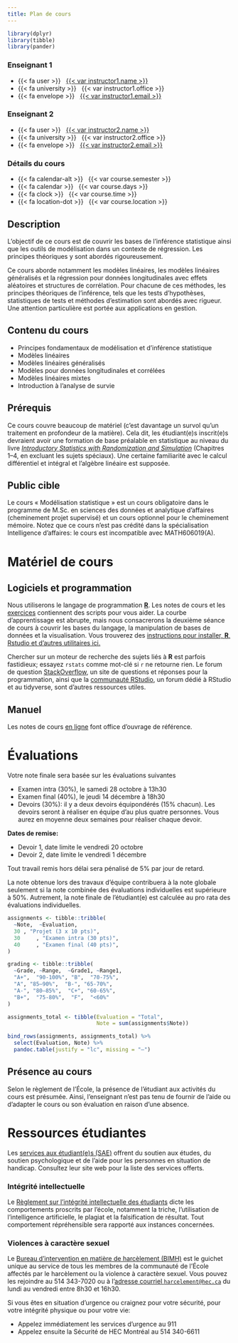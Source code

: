 ```yaml
---
title: Plan de cours
---
```


```r
library(dplyr)
library(tibble)
library(pander)
```

::: {.grid .course-details .course-details-smaller}

::: {.g-col-6}
### Enseignant 1

- {{< fa user >}} &nbsp; [{{< var instructor1.name >}}]({{< var instructor1.url >}})
- {{< fa university >}} &nbsp; {{< var instructor1.office >}}
- {{< fa envelope >}} &nbsp; <a href='mailto:{{< var instructor1.email >}}'>{{< var instructor1.email >}}</a>

:::

::: {.g-col-6}
### Enseignant 2

- {{< fa user >}} &nbsp; [{{< var instructor2.name >}}]({{< var instructor2.url >}})
- {{< fa university >}} &nbsp; {{< var instructor2.office >}}
- {{< fa envelope >}} &nbsp; <a href='mailto:{{< var instructor2.email >}}'>{{< var instructor2.email >}}</a>

:::

::: {.g-col-6}
### Détails du cours

- {{< fa calendar-alt >}} &nbsp; {{< var course.semester >}}
- {{< fa calendar >}} &nbsp; {{< var course.days >}}
- {{< fa clock >}} &nbsp; {{< var course.time >}}
- {{< fa location-dot >}} &nbsp; {{< var course.location >}}

:::

:::


## Description

L'objectif de ce cours est de couvrir les bases de l'inférence statistique ainsi que les outils de modélisation dans un contexte de régression. Les principes théoriques y sont abordés rigoureusement.

Ce cours aborde notamment les modèles linéaires, les modèles linéaires généralisés et la régression pour données longitudinales avec effets aléatoires et structures de corrélation. Pour chacune de ces méthodes, les principes théoriques de l'inférence, tels que les tests d'hypothèses, statistiques de tests et méthodes d'estimation sont abordés avec rigueur. Une attention particulière est portée aux applications en gestion.

## Contenu du cours

- Principes fondamentaux de modélisation et d'inférence statistique
- Modèles linéaires
- Modèles linéaires généralisés
- Modèles pour données longitudinales et corrélées
- Modèles linéaires mixtes
- Introduction à l'analyse de survie



## Prérequis

Ce cours couvre beaucoup de matériel (c'est davantage un survol qu'un traitement en profondeur de la matière). Cela dit, les étudiant(e)s inscrit(e)s devraient avoir une formation de base préalable en statistique au niveau du livre [_Introductory Statistics with Randomization and Simulation_](https://www.openintro.org/book/isrs/) (Chapitres 1--4, en excluant les sujets spéciaux). Une certaine familiarité avec le calcul différentiel et intégral et l'algèbre linéaire est supposée. 

## Public cible

Le cours « Modélisation statistique » est un cours obligatoire dans le programme de M.Sc. en sciences des données et analytique d'affaires (cheminement projet supervisé) et un cours optionnel pour le cheminement mémoire. Notez que ce cours n'est pas crédité dans la spécialisation Intelligence d'affaires: le cours est incompatible avec MATH606019(A).

# Matériel de cours

## Logiciels et programmation

Nous utiliserons le langage de programmation [**R**](https://cran.r-project.org/). Les notes de cours et les [exercices](/exercices) contiennent des scripts pour vous aider. La courbe d'apprentissage est abrupte, mais nous consacrerons la deuxième séance de cours à couvrir les bases du langage, la manipulation de bases de données et la visualisation. Vous trouverez des [instructions pour installer, **R**, Rstudio et d'autres utilitaires ici.](/contenu/installation)

Chercher sur un moteur de recherche des sujets liés à **R** est parfois fastidieux; essayez `rstats` comme mot-clé si `r` ne retourne rien. Le forum de question [StackOverflow](https://stackoverflow.com/), un site de questions et réponses pour la programmation, ainsi que la [communauté RStudio](https://community.rstudio.com/), un forum dédié à RStudio et au tidyverse, sont d'autres ressources utiles.

## Manuel

Les notes de cours [en ligne](https://lbelzile.github.io/math60604) font office d'ouvrage de référence.



# Évaluations

Votre note finale sera basée sur les évaluations suivantes

- Examen intra (30%), le samedi 28 octobre à 13h30
- Examen final (40%), le jeudi 14 décembre à 18h30
- Devoirs (30%): il y a deux devoirs équipondérés (15% chacun). Les devoirs seront à réaliser en équipe d'au plus quatre personnes. Vous aurez en moyenne deux semaines pour réaliser chaque devoir.

**Dates de remise:**

- Devoir 1, date limite le vendredi 20 octobre
- Devoir 2, date limite le vendredi 1 décembre



<!--
- 110%: Devoir 100% complété. Travail de qualité exceptionnelle démontrant un engagement soutenu avec le cours et une réflexion poussée. L'écriture du document soumis est claire, concise et le français est excellent. Je n'assignerai pas ces notes régulièrement.
- 100%: Devoir entièrement complété avec erreurs mineures. Pas ou peu de fautes d'orthographe.
- 75%: Devoir majoritairement complété (plus de 70%), la plupart des réponses sont correctes.
- 50%: Devoir complété à moins de 70% et/ou pour lequel la plupart des réponses sont incorrectes. Témoigne d'un besoin d'amélioration; j'espère ne pas assigner cette note fréquemment.
- 0%: Devoir non remis, ou visiblement bâclé.

-->

Tout travail remis hors délai sera pénalisé de 5% par jour de retard.

La note obtenue lors des travaux d’équipe contribuera à la note globale seulement si la note combinée des évaluations individuelles est supérieure à 50%. Autrement, la note finale de l’étudiant(e) est calculée au pro rata des évaluations individuelles.



```r
assignments <- tibble::tribble(
  ~Note,  ~Evaluation,
  30 , "Projet (3 x 10 pts)",
  30     , "Examen intra (30 pts)",
  40     , "Examen final (40 pts)",
)
```


```r
grading <- tibble::tribble(
  ~Grade, ~Range,  ~Grade1, ~Range1,
  "A+",  "90-100%", "B",  "70-75%",
  "A", "85–90%",  "B-", "65-70%",
  "A-", "80–85%",  "C+", "60-65%",
  "B+",  "75-80%",  "F",  "<60%"
)
```


<div class="centered-table">

```r
assignments_total <- tibble(Evaluation = "Total",
                            Note = sum(assignments$Note))

bind_rows(assignments, assignments_total) %>% 
  select(Evaluation, Note) %>% 
  pandoc.table(justify = "lc", missing = "—")
```
</div>

<!--
<div class="centered-table">

```r
grading %>%
  pandoc.table(justify = "lclc", 
               col.names = c("Note", "Plage", "Note", "Plage"))
```

<div>

-->
## Présence au cours

Selon le règlement de l'École, la présence de l'étudiant aux activités du cours est présumée. Ainsi, l'enseignant n'est pas tenu de fournir de l'aide ou d'adapter le cours ou son évaluation en raison d'une absence.



# Ressources étudiantes

Les [services aux étudiant(e)s (SAE)](https://www.hec.ca/etudiants/soutien-ressources/soutien-psychologique/) offrent du soutien aux études, du soutien psychologique et de l'aide pour les personnes en situation de handicap. Consultez leur site web pour la liste des services offerts.

### Intégrité intellectuelle

Le [Règlement sur l’intégrité intellectuelle des étudiants](https://www.hec.ca/direction_services/secretariat_general/juridique/reglements_politiques/documents/REG_integrite-intellectuelle-etudiants.pdf) dicte les comportements proscrits par l'école, notamment la triche, l'utilisation de l'intelligence artificielle, le plagiat et la falsification de résultat. Tout comportement répréhensible sera rapporté aux instances concernées.

### Violences à caractère sexuel
Le [Bureau d'intervention en matière de harcèlement (BIMH)](https://harcelement.hec.ca/) est le guichet unique au service de tous les membres de la communauté de l’École affectés par le harcèlement ou la violence à caractère sexuel. Vous pouvez les rejoindre au 514 343-7020 ou à l'[adresse courriel `harcelement@hec.ca`](mailto:harcelement@hec.ca) du lundi au vendredi entre 8h30 et 16h30.

Si vous êtes en situation d'urgence ou craignez pour votre sécurité, pour votre intégrité physique ou pour votre vie:

- Appelez immédiatement les services d'urgence au 911
- Appelez ensuite la Sécurité de HEC Montréal au 514 340-6611

